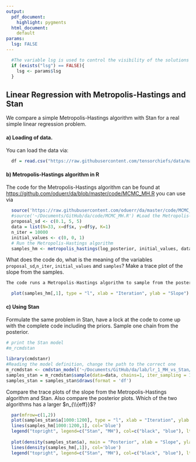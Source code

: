```yaml
---
output:
  pdf_document:
    highlight: pygments
  html_document: 
    default
params:
  lsg: FALSE
---
```


```r
  #The variable lsg is used to control the visibility of the solutions and needs to be set
  if (exists("lsg") == FALSE){ 
    lsg <- params$lsg
  }
```

## Linear Regression with Metropolis-Hastings and Stan

We compare a simple Metropolis-Hastings algorithm with Stan for a real simple linear regression problem.

#### a) Loading of data.

You can load the data via:

```r
  df = read.csv("https://raw.githubusercontent.com/tensorchiefs/data/main/data/sbp.csv")
```

#### b) Metropolis-Hastings algorithm in R

The code for the Metropolis-Hastings algorithm can be found at <https://github.com/oduerr/da/blob/master/code/MCMC_MH.R> you can use via

```r
  source('https://raw.githubusercontent.com/oduerr/da/master/code/MCMC_MH.R') #Load the Metropolis-Hastings code
  #source('~/Documents/GitHub/da/code/MCMC_MH.R') #Load the Metropolis-Hastings code
  proposal_sd <- c(0.1, 5, 5)
  data = list(N=33, x=df$x, y=df$y, K=1)
  n_iter = 10000
  initial_values <- c(0, 0, 1)
  # Run the Metropolis-Hastings algorithm
  samples_hm <- metropolis_hastings(log_posterior, initial_values, data, n_iter, proposal_sd)
```

What does the code do, what is the meaning of the variables `proposal_sd`,`n_iter`, `initial_values` and `samples`? Make a trace plot of the slope from the samples.

```R
The code runs a Metropolis-Hastings algorithm to sample from the posterior distribution of a linear regression model. The variables have the following meaning: `proposal_sd` is the standard deviation of the proposal distribution, `data` contains the data, `n_iter` is the number of iterations, `initial_values` are the initial values for the parameters and `samples` contains the samples from the posterior distribution.
```

```r
  plot(samples_hm[,1], type = "l", xlab = "Iteration", ylab = "Slope")
```

#### c) Using Stan

Formulate the same problem in Stan, have a lock at the code to come up with the complete code including the priors. Sample one chain from the posterior.

```r
# print the Stan model
#m_rcmdstan
```

```r
library(cmdstanr)
#Reading the model definition, change the path to the correct one 
m_rcmdstan <- cmdstan_model('~/Documents/GitHub/da/lab/lr_1_MH_vs_Stan/linear_regression.stan')
samples_stan = m_rcmdstan$sample(data=data, chains=1, iter_sampling = 10000)
samples_stan = samples_stan$draws(format = 'df')
```

Compare the trace plots of the slope from the Metropolis-Hastings algorithm and Stan. Also compare the posterior plots. Which of the two algorithms has a larger $n_{\\{eff}}$?

```r
  par(mfrow=c(1,2))
  plot(samples_stan$a[1000:1200], type = "l", xlab = "Iteration", ylab = "Slope") 
  lines(samples_hm[1000:1200,1], col='blue')
  legend("topright", legend=c("Stan", "MH"), col=c("black", "blue"), lty=1)
  
  plot(density(samples_stan$a), main = "Posterior", xlab = "Slope", ylab = "Density")
  lines(density(samples_hm[,1]), col='blue')
  legend("topright", legend=c("Stan", "MH"), col=c("black", "blue"), lty=1)
  
```
